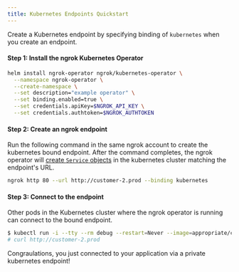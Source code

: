 ```yaml
---
title: Kubernetes Endpoints Quickstart
---
```


Create a Kubernetes endpoint by specifying binding of `kubernetes` when you
create an endpoint.

#### Step 1: Install the ngrok Kubernetes Operator

```bash
helm install ngrok-operator ngrok/kubernetes-operator \
  --namespace ngrok-operator \
  --create-namespace \
  --set description="example operator" \
  --set binding.enabled=true \
  --set credentials.apiKey=$NGROK_API_KEY \
  --set credentials.authtoken=$NGROK_AUTHTOKEN
```

#### Step 2: Create an ngrok endpoint

Run the following command in the same ngrok account to create the kubernetes
bound endpoint. After the command completes, the ngrok operator will [create
`Service` objects](#service-creation) in the kubernetes cluster matching the
endpoint's URL.

```bash
ngrok http 80 --url http://customer-2.prod --binding kubernetes
```

#### Step 3: Connect to the endpoint

Other pods in the Kubernetes cluster where the ngrok operator is running can
connect to the bound endpoint.

```bash
$ kubectl run -i --tty --rm debug --restart=Never --image=appropriate/curl -- /bin/sh
# curl http://customer-2.prod
```

Congraulations, you just connected to your application via a private kubernetes
endpoint!
